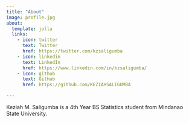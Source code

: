 ```yaml
---
title: "About"
image: profile.jpg
about:
  template: jolla
  links:
    - icon: twitter
      text: Twitter
      href: https://twitter.com/kzsaligumba
    - icon: linkedin
      text: LinkedIn
      href: https://www.linkedin.com/in/kzsaligumba/
    - icon: github
      text: Github
      href: https://github.com/KEZIAHSALIGUMBA

---
```


Keziah M. Saligumba is a 4th Year BS Statistics student from Mindanao State University.
